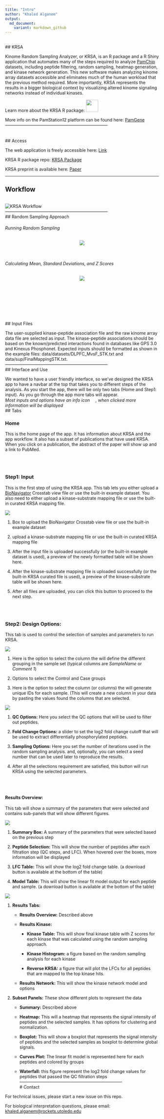```yaml
---
title: "Intro"
author: "Khaled Alganem"
output:
  md_document:
    variant: markdown_github
---
```

<br />
## KRSA

Kinome Random Sampling Analyzer, or KRSA, is an R package and a R Shiny application that automates many of the steps required to analyze [PamChip](https://pamgene.com/technology/) datasets, including peptide filtering, random sampling, heatmap generation, and kinase network generation. This new software makes analyzing kinome array datasets accessible and eliminates much of the human workload that the previous method required. More importantly, KRSA represents the results in a bigger biological context by visualizing altered kinome signaling networks instead of individual kinases.

Learn more about the KRSA R package: [<img src="www/images/krsa_logo_v3.png" width="40" height="40"/>](https://github.com/kalganem/KRSA)

More info on the PamStation12 platform can be found here: [PamGene](https://pamgene.com/)
<br />
------------------------------------------------------------------------
<br /><br /><br />
## Access

The web application is freely accessible here: [Link](https://kalganem.shinyapps.io/KRSA/)

KRSA R package repo: [KRSA Package](https://github.com/kalganem/KRSA)

KRSA preprint is available here: [Paper](https://www.biorxiv.org/content/10.1101/2020.08.26.268581v1)

------------------------------------------------------------------------

## Workflow
<br />
![KRSA Workflow](figures/workflow.jpg)
<br />
------------------------------------------------------------------------
<br />
## Random Sampling Approach

###### Running Random Sampling

<p align="center">
  <img src="www/images/rand_sampling_DMPK.gif"/>
</p>

<br />

###### Calculating Mean, Standard Deviations, and Z Scores

<p align="center">
  <img src="www/images/rand_explain_new.png"/>
</p>
<br /><br />
------------------------------------------------------------------------
<br /><br />
## Input Files

The user-supplied kinase-peptide association file and the raw kinome array data file are selected as input. The kinase-peptide associations should be based on the known/predicted interactions found in databases like GPS 3.0 and Kinexus Phosphonet. Expected inputs should be formatted as shown in the example files: data/datasets/DLPFC_MvsF_STK.txt and data/sup/FinalMappingSTK.txt.
<br />
------------------------------------------------------------------------
<br />
## Interface and Use

We wanted to have a user friendly interface, so we've designed the KRSA app to have a navbar at the top that takes you to different steps of the analysis. As you start the app, there will be only two tabs (Home and Step1: input). As you go through the app more tabs will appear.
<br />
*Most inputs and options have an info icon <img src="www/images/info-icon.jpg" width="15"/>, when clicked more information will be displayed*
<br />
## Tabs

### Home

This is the home page of the app. It has information about KRSA and the app workflow. It also has a subset of publications that have used KRSA. When you click on a publication, the abstract of the paper will show up and a link to PubMed.

<br /><br />

### Step1: Input

This is the first step of using the KRSA app. This tab lets you either upload a [BioNavigator](https://pamgene.com/technology/) Crosstab view file or use the built-in example dataset. You also need to either upload a kinase-substrate mapping file or use the built-in curated KRSA mapping file.

![](www/images/AppInfo/step1_2.png)

1.  Box to upload the BioNavigator Crosstab view file or use the built-in example dataset

2.  upload a kinase-substrate mapping file or use the built-in curated KRSA mapping file

3.  After the input file is uploaded successfully (or the built-in example dataset is used), a preview of the newly formatted table will be shown here.

4.  After the kinase-substrate mapping file is uploaded successfully (or the built-in KRSA curated file is used), a preview of the kinase-substrate table will be shown here.

5.  After all files are uploaded, you can click this button to proceed to the next step.

<br /><br />

### Step2: Design Options:

This tab is used to control the selection of samples and parameters to run KRSA.

![](www/images/AppInfo/step2_1.png)

1.  Here is the option to select the column the will define the different grouping in the sample set (typical columns are *SampleName* or *Comment 1*)

2.  Options to select the Control and Case groups

3.  Here is the option to select the column (or columns) the will generate unique IDs for each sample. (This will create a new column in your data by pasting the values found the columns that are selected.

![](www/images/AppInfo/step2_2.png)

1.  **QC Options:** Here you select the QC options that will be used to filter out peptides.

2.  **Fold Change Options:** a slider to set the log2 fold change cutoff that will be used to extract differentially phosphorylated peptides.

3.  **Sampling Options:** Here you set the number of iterations used in the random sampling analysis. and, optionally, you can select a seed number that can be used later to reproduce the results.

4.  After all the selections requirement are satisfied, this button will run KRSA using the selected parameters.

<br /><br />

#### Results Overview:

This tab will show a summary of the parameters that were selected and contains sub-panels that will show different figures.

![](www/images/AppInfo/step3_1.png)

1.  **Summary Box:** A summary of the parameters that were selected based on the previous step

2.  **Peptide Selection:** This will show the number of peptides after each filtration step (QC steps, and LFC). When hovered over the boxes, more information will be displayed

3.  **LFC Table:** This will show the log2 fold change table. (a download button is available at the bottom of the table)

4.  **Model Table:** This will show the linear fit model output for each peptide and sample. (a download button is available at the bottom of the table)

![](www/images/AppInfo/step3_2.png)
<br />

1.  **Results Tabs:**

    -   **Results Overview:** Described above

    -   **Results Kinase:**

        -   **Kinase Table:** This will show final kinase table with Z scores for each kinase that was calculated using the random sampling approach.

        -   **Kinase Histogram:** a figure based on the random sampling analysis for each kinase

        -   **Reverse KRSA:** a figure that will plot the LFCs for all peptides that are mapped to the top kinase hits.

    -   **Results Network:** This will show the kinase network model and options

2.  **Subset Panels:** These show different plots to represent the data

    -   **Summary:** Described above

    -   **Heatmap:** This will a heatmap that represents the signal intensity of peptides and the selected samples. It has options for clustering and normalization.

    -   **Boxplot:** This will show a boxplot that represents the signal intensity of peptides and the selected samples as boxplot to determine global signals.

    -   **Curves Plot:** The linear fit model is represented here for each peptides and colored by groups

    -   **Waterfall:** this figure represent the log2 fold change values for peptides that passed the QC filtration steps
<br />
------------------------------------------------------------------------
<br />
# Contact

For technical issues, please start a new issue on this repo.

For biological interpretation questions, please email: [khaled.alganem\@rockets.utoledo.edu](mailto:khaled.alganem@rockets.utoledo.edu)
